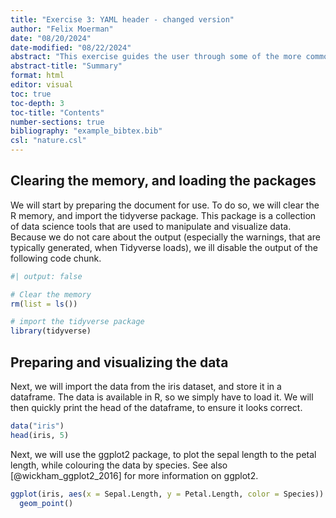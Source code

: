 ```yaml
---
title: "Exercise 3: YAML header - changed version"
author: "Felix Moerman"
date: "08/20/2024"
date-modified: "08/22/2024"
abstract: "This exercise guides the user through some of the more commonly used options for the YAML header of a Quarto file. The presented options are a non-exhaustive list of options, that may be useful to know, when creating your own Quarto reports/dashboard/presentations."
abstract-title: "Summary"
format: html
editor: visual
toc: true
toc-depth: 3
toc-title: "Contents"
number-sections: true
bibliography: "example_bibtex.bib"
csl: "nature.csl"
---
```


## Clearing the memory, and loading the packages

We will start by preparing the document for use. To do so, we will clear the R memory, and import the tidyverse package. This package is a collection of data science tools that are used to manipulate and visualize data. Because we do not care about the output (especially the warnings, that are typically generated, when Tidyverse loads), we ill disable the output of the following code chunk.

```r
#| output: false

# Clear the memory
rm(list = ls())

# import the tidyverse package
library(tidyverse)
```

## Preparing and visualizing the data

Next, we will import the data from the iris dataset, and store it in a dataframe. The data is available in R, so we simply have to load it. We will then quickly print the head of the dataframe, to ensure it looks correct.

```r
data("iris")
head(iris, 5)
```

Next, we will use the ggplot2 package, to plot the sepal length to the petal length, while colouring the data by species. See also [@wickham_ggplot2_2016] for more information on ggplot2.

```r
ggplot(iris, aes(x = Sepal.Length, y = Petal.Length, color = Species)) +
  geom_point()
```
